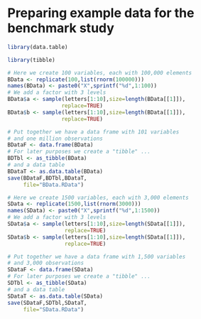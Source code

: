 # Preparing example data for the benchmark study

```r
library(data.table)
```

```r
library(tibble)
```

```r
# Here we create 100 variables, each with 100,000 elements
BData <- replicate(100,list(rnorm(100000)))
names(BData) <- paste0("X",sprintf("%d",1:100))
# We add a factor with 3 levels
BData$a <- sample(letters[1:10],size=length(BData[[1]]),
                 replace=TRUE)
BData$b <- sample(letters[1:10],size=length(BData[[1]]),
                 replace=TRUE)
```

```r
# Put together we have a data frame with 101 variables
# and one million observations
BDataF <- data.frame(BData)
# For later purposes we create a "tibble" ...
BDTbl <- as_tibble(BData)
# and a data table
BDataT <- as.data.table(BData)
save(BDataF,BDTbl,BDataT,
     file="BData.RData")
```

```r
# Here we create 1500 variables, each with 3,000 elements
SData <- replicate(1500,list(rnorm(3000)))
names(SData) <- paste0("X",sprintf("%d",1:1500))
# We add a factor with 3 levels
SData$a <- sample(letters[1:10],size=length(SData[[1]]),
                  replace=TRUE)
SData$b <- sample(letters[1:10],size=length(SData[[1]]),
                  replace=TRUE)
```

```r
# Put together we have a data frame with 1,500 variables
# and 3,000 observations
SDataF <- data.frame(SData)
# For later purposes we create a "tibble" ...
SDTbl <- as_tibble(SData)
# and a data table
SDataT <- as.data.table(SData)
save(SDataF,SDTbl,SDataT,
     file="SData.RData")
```
